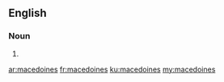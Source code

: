 ==English==

===Noun===
{{head|en|plural}}

# {{plural of|macedoine|lang=en|nocat=1}}

[[ar:macedoines]]
[[fr:macedoines]]
[[ku:macedoines]]
[[my:macedoines]]